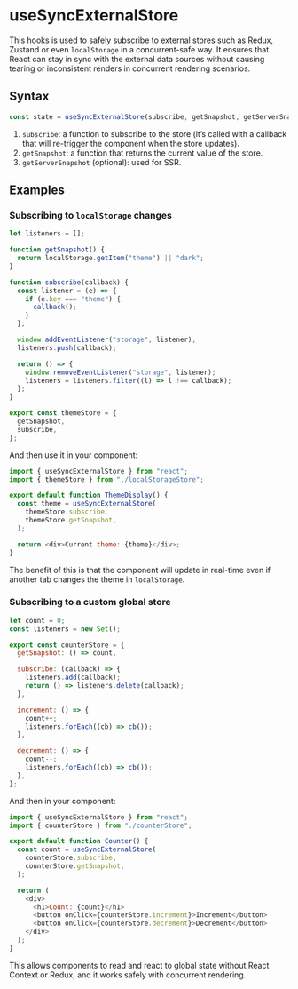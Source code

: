
# useSyncExternalStore

This hooks is used to safely subscribe to external stores such as Redux, Zustand or even `localStorage` in a concurrent-safe way. It ensures that React can stay in sync with the external data sources without causing tearing or inconsistent renders in concurrent rendering scenarios.

## Syntax

```js
const state = useSyncExternalStore(subscribe, getSnapshot, getServerSnapshot?)
```

1. `subscribe`: a function to subscribe to the store (it’s called with a callback that will re-trigger the component when the store updates).
2. `getSnapshot`: a function that returns the current value of the store.
3. `getServerSnapshot` (optional): used for SSR.

## Examples

### Subscribing to `localStorage` changes

```js copy filename="localStorageStore.js"
let listeners = [];

function getSnapshot() {
  return localStorage.getItem("theme") || "dark";
}

function subscribe(callback) {
  const listener = (e) => {
    if (e.key === "theme") {
      callback();
    }
  };

  window.addEventListener("storage", listener);
  listeners.push(callback);

  return () => {
    window.removeEventListener("storage", listener);
    listeners = listeners.filter((l) => l !== callback);
  };
}

export const themeStore = {
  getSnapshot,
  subscribe,
};
```

And then use it in your component:

```js copy filename="theme.jsx"
import { useSyncExternalStore } from "react";
import { themeStore } from "./localStorageStore";

export default function ThemeDisplay() {
  const theme = useSyncExternalStore(
    themeStore.subscribe,
    themeStore.getSnapshot,
  );

  return <div>Current theme: {theme}</div>;
}
```

The benefit of this is that the component will update in real-time even if another tab changes the theme in `localStorage`.

### Subscribing to a custom global store

```js copy filename="counterStore.js"
let count = 0;
const listeners = new Set();

export const counterStore = {
  getSnapshot: () => count,

  subscribe: (callback) => {
    listeners.add(callback);
    return () => listeners.delete(callback);
  },

  increment: () => {
    count++;
    listeners.forEach((cb) => cb());
  },

  decrement: () => {
    count--;
    listeners.forEach((cb) => cb());
  },
};
```

And then in your component:

```js copy filename="counter.jsx"
import { useSyncExternalStore } from "react";
import { counterStore } from "./counterStore";

export default function Counter() {
  const count = useSyncExternalStore(
    counterStore.subscribe,
    counterStore.getSnapshot,
  );

  return (
    <div>
      <h1>Count: {count}</h1>
      <button onClick={counterStore.increment}>Increment</button>
      <button onClick={counterStore.decrement}>Decrement</button>
    </div>
  );
}
```

This allows components to read and react to global state without React Context or Redux, and it works safely with concurrent rendering.
